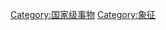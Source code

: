 {{Catnav|頁面分類|地理|國家}}
{{Catnav|頁面分類|人文學科|人類學|文化人類學|文化}}
{{Catmore}}

[[Category:国家级事物‎|Category:国家级事物‎]]
[[Category:象征|Category:象征]]